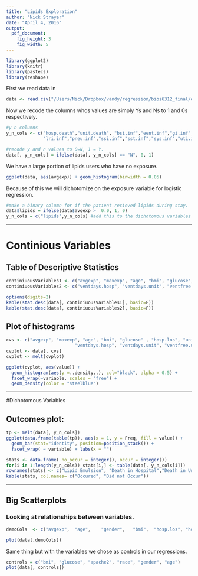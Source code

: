 ```yaml
---
title: "Lipids Exploration"
author: "Nick Strayer"
date: "April 4, 2016"
output:
  pdf_document:
    fig_height: 3
    fig_width: 5
---
```

```r
library(ggplot2)
library(knitr)
library(pastecs)
library(reshape)
```

First we read data in 
```r
data <- read.csv("/Users/Nick/Dropbox/vandy/regression/bios6312_final/data/ivfedata-2013_full.csv")
```

Now we recode the columns whos values are simply Ys and Ns to 1 and 0s respectively. 
```r
#y n columns
y_n_cols <- c("hosp.death","unit.death", "bsi.inf","eent.inf","gi.inf",
              "lri.inf","pneu.inf","ssi.inf","sst.inf","sys.inf","uti.inf")

#recode y and n values to 0=N, 1 = Y. 
data[, y_n_cols] = ifelse(data[, y_n_cols] == "N", 0, 1)
```

We have a large portion of lipids users who have no exposure. 
```r
ggplot(data, aes(avgexp)) + geom_histogram(binwidth = 0.05)
```

Because of this we will dichotomize on the exposure variable for logistic regression. 

```r
#make a binary column for if the patient recieved lipids during stay. 
data$lipids = ifelse(data$avgexp >  0.0, 1, 0)
y_n_cols = c("lipids",y_n_cols) #add this to the dichotomous variables now. 
```

---

\newpage

# Continious Variables

## Table of Descriptive Statistics
```r
continiuousVariables1 <- c("avgexp", "maxexp", "age", "bmi", "glucose", "hosp.los", "unit.los") 
continiuousVariables2 <- c("ventdays.hosp", "ventdays.unit", "ventfree.unit", "apache2") 

options(digits=2)
kable(stat.desc(data[, continiuousVariables1], basic=F))
kable(stat.desc(data[, continiuousVariables2], basic=F))
```

## Plot of histograms
```r
cvs <- c("avgexp", "maxexp", "age", "bmi", "glucose" , "hosp.los", "unit.los",
                          "ventdays.hosp", "ventdays.unit", "ventfree.unit", "apache2") 
cvplot <- data[, cvs]
cvplot <- melt(cvplot)

ggplot(cvplot, aes(value)) +
  geom_histogram(aes(y =..density..), col="black", alpha = 0.5) + 
  facet_wrap(~variable, scales = "free") + 
  geom_density(color = "steelblue")
```

---

\newpage

#Dichotomous Variables

## Outcomes plot: 
```r
tp <- melt(data[, y_n_cols])
ggplot(data.frame(table(tp)), aes(x = 1, y = Freq, fill = value)) + 
  geom_bar(stat="identity", position=position_stack()) + 
  facet_wrap( ~ variable) + labs(x = "")
```

```r
stats <- data.frame( no_occur = integer(), occur = integer())
for(i in 1:length(y_n_cols)) stats[i,] <- table(data[, y_n_cols[i]])
rownames(stats) <- c("Lipid Emulsion", "Death in Hospital","Death in Unit", "bsi.inf","eent.inf","gi.inf","lri.inf","pneu.inf","ssi.inf","sst.inf","sys.inf","uti.inf")
kable(stats, col.names= c("Occured", "Did not Occur"))
```


---

\newpage

## Big Scatterplots

### Looking at relationships between variables. 
```r
demoCols  <- c("avgexp",  "age",	"gender",	"bmi",	"hosp.los",	"hosp.death",	"ventdays.hosp",	"ventfree.unit",	"apache2")

plot(data[,demoCols])
```

Same thing but with the variables we chose as controls in our regressions. 
```r
controls = c("bmi", "glucose", "apache2", "race", "gender", "age") 
plot(data[, controls])
```
